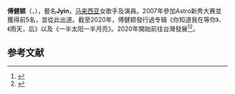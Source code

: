 {{noteTA
|于
}}
{{藝人
| 姓名 = 傅健颖
| 圖片 = 
| 類型 = 女歌手
| 本名 = 傅健颖
| 羅馬拼音 = Poh Kian Ying
| 英文名 = Jyin Poh
| 其他藝名 = 
| 暱稱 = 
| 出生日期 = {{birth_date_and _age|1988|10|22}}
| 國籍 = {{MYS}}
| 籍貫 = [[廣東省|廣東]][[廣州市|廣州]][[增城|增城]][[白石岗|白石岗]]
| 出生地點 = {{MYS}}
| 職業 = {{hlist|歌手|演員|填词人}}
| 語言 = {{hlist|粵語|國語|英語|马来语|台語}}
| 配偶 = 
| 宗教信仰 =
| 父母 = 
| 亲属 = 两兄一妹
| 兒女 = 
| 教育程度 = 精英大学
| 母校 = [[宽柔中学|宽柔中学]]
| 代表作品 = 
| 活躍年代 = 2007年至今
| 唱片公司 = 小品娱乐
| 經紀公司 = 小品娱乐
}}
'''傅健颖'''（{{lang-en|Jyin Poh}}，{{bd|1988年|10月22日}}），藝名'''Jyin'''，[[马来西亚|马来西亚]]女歌手及演員。2007年參加Astro新秀大赛並獲得前5名，並從此出道。截至2020年，傅健颖發行過专辑《你知道我在等你》、《雨天，后》以及《一半太阳一半月亮》。2020年開始前往台灣發展<ref>{{cite news |title=穿梭迷失与压力之间　傅健颖路更清晰 |url=https://www.orientaldaily.com.my/news/entertainment/2020/06/29/348800 |publisher=東方日報 |accessdate=2021-09-17 |archive-date=2021-09-17 |archive-url=https://web.archive.org/web/20210917082052/https://www.orientaldaily.com.my/news/entertainment/2020/06/29/348800 }}</ref><ref>{{cite news |title=傅健穎抱貓狗共處一室 居家防疫自嘲「老人院」 |url=https://www.chinatimes.com/realtimenews/20210313003063-260404?chdtv |publisher=中時電子報 |accessdate=2021-09-17 |archive-date=2022-01-08 |archive-url=https://web.archive.org/web/20220108080731/https://www.chinatimes.com/realtimenews/20210313003063-260404?chdtv }}</ref>。

==参考文献==
{{reflist}}